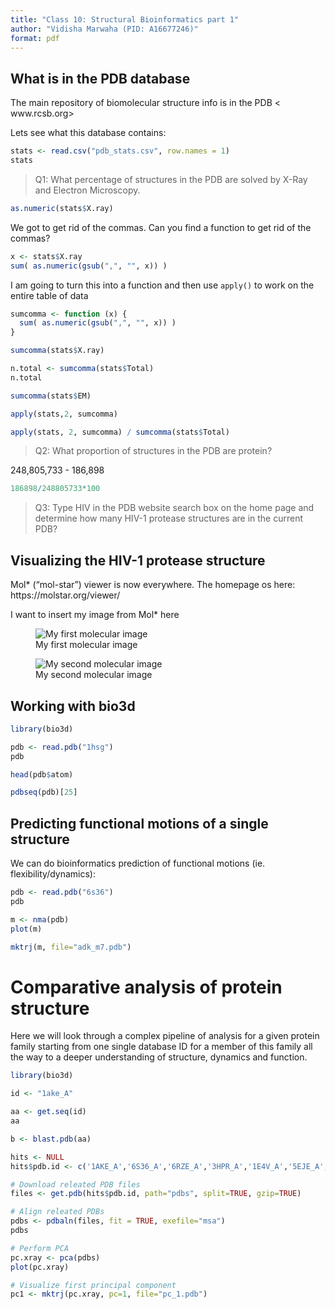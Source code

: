 ```yaml
---
title: "Class 10: Structural Bioinformatics part 1"
author: "Vidisha Marwaha (PID: A16677246)"
format: pdf
---
```


## What is in the PDB database

The main repository of biomolecular structure info is in the PDB \< www.rcsb.org\>

Lets see what this database contains:

```r
stats <- read.csv("pdb_stats.csv", row.names = 1)
stats
```

> Q1: What percentage of structures in the PDB are solved by X-Ray and Electron Microscopy.

```r
as.numeric(stats$X.ray)
```

We got to get rid of the commas. Can you find a function to get rid of the commas?

```r
x <- stats$X.ray
sum( as.numeric(gsub(",", "", x)) )
```

I am going to turn this into a function and then use `apply()` to work on the entire table of data

```r
sumcomma <- function (x) {
  sum( as.numeric(gsub(",", "", x)) )
}

sumcomma(stats$X.ray)
```

```r
n.total <- sumcomma(stats$Total)
n.total
```

```r
sumcomma(stats$EM)
```

```r
apply(stats,2, sumcomma)
```

```r
apply(stats, 2, sumcomma) / sumcomma(stats$Total)
```





> Q2: What proportion of structures in the PDB are protein?

248,805,733 - 186,898

```r
186898/248805733*100
```

> Q3: Type HIV in the PDB website search box on the home page and determine how many HIV-1 protease structures are in the current PDB?

## Visualizing the HIV-1 protease structure

Mol* ("mol-star") viewer is now everywhere. The homepage os here: https://molstar.org/viewer/

I want to insert my image from Mol* here

![My first molecular image](1HSG.png)

![My second molecular image](1HSG2.png)

## Working with bio3d


```r
library(bio3d)
```


```r
pdb <- read.pdb("1hsg")
pdb
```

```r
head(pdb$atom)
```

```r
pdbseq(pdb)[25]
```

## Predicting functional motions of a single structure

We can do bioinformatics prediction of functional motions (ie. flexibility/dynamics):

```r
pdb <- read.pdb("6s36")
pdb
```

```r
m <- nma(pdb)
plot(m)
```

```r
mktrj(m, file="adk_m7.pdb")
```


# Comparative analysis of protein structure

Here we will look through a complex pipeline of analysis for a given protein family starting from one single database ID for a member of this family all the way to a deeper understanding of structure, dynamics and function.


```r
library(bio3d)
```


```r
id <- "1ake_A"

aa <- get.seq(id)
aa
```


```r
b <- blast.pdb(aa)
```

```r
hits <- NULL
hits$pdb.id <- c('1AKE_A','6S36_A','6RZE_A','3HPR_A','1E4V_A','5EJE_A','1E4Y_A','3X2S_A','6HAP_A','6HAM_A','4K46_A','3GMT_A','4PZL_A')
```


```r
# Download releated PDB files
files <- get.pdb(hits$pdb.id, path="pdbs", split=TRUE, gzip=TRUE)
```


```r
# Align releated PDBs
pdbs <- pdbaln(files, fit = TRUE, exefile="msa")
pdbs
```


```r
# Perform PCA
pc.xray <- pca(pdbs)
plot(pc.xray)
```


```r
# Visualize first principal component
pc1 <- mktrj(pc.xray, pc=1, file="pc_1.pdb")
```


